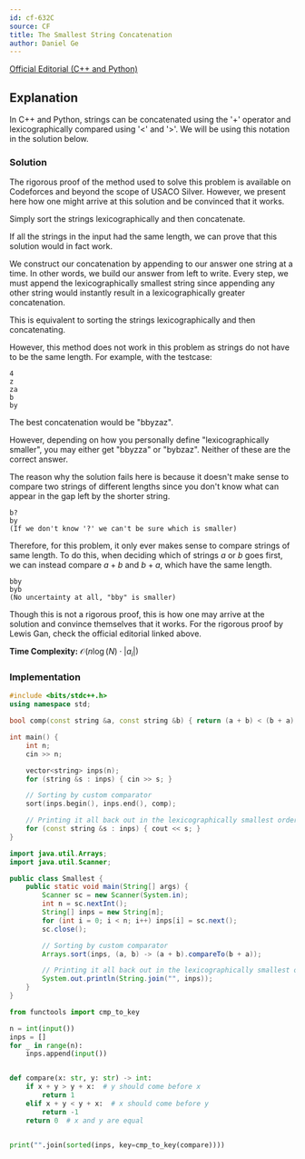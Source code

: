 ```yaml
---
id: cf-632C
source: CF
title: The Smallest String Concatenation
author: Daniel Ge
---
```


[Official Editorial (C++ and Python)](https://codeforces.com/blog/entry/43493)

## Explanation

<Info title="Notation">

In C++ and Python, strings can be concatenated using the '+' operator and lexicographically compared using '\<' and '\>'.
We will be using this notation in the solution below.

</Info>

### Solution

The rigorous proof of the method used to solve this problem is available on Codeforces and beyond the scope of USACO Silver.
However, we present here how one might arrive at this solution and be convinced that it works.

<Warning title="Bogus Solution">

Simply sort the strings lexicographically and then concatenate.

</Warning>

If all the strings in the input had the same length, we can prove that this solution would in fact work.

<Spoiler title="Proof of above">

We construct our concatenation by appending to our answer one string at a time. In other words, we build our answer from left to write.
Every step, we must append the lexicographically smallest string since appending any other string would instantly result in a lexicographically greater concatenation.

This is equivalent to sorting the strings lexicographically and then concatenating.

</Spoiler>

However, this method does not work in this problem as strings do not have to be the same length.
For example, with the testcase:
```
4
z
za
b
by
```
The best concatenation would be "bbyzaz".

However, depending on how you personally define "lexicographically smaller", you may either get "bbyzza" or "bybzaz".
Neither of these are the correct answer.

The reason why the solution fails here is because it doesn't make sense to compare two strings of different lengths since you don't know what can appear in the gap left by the shorter string.
```
b?
by
(If we don't know '?' we can't be sure which is smaller)
```

Therefore, for this problem, it only ever makes sense to compare strings of same length.
To do this, when deciding which of strings $a$ or $b$ goes first, we can instead compare $a + b$ and $b + a$, which have the same length.
```
bby
byb
(No uncertainty at all, "bby" is smaller)
```

Though this is not a rigorous proof, this is how one may arrive at the solution and convince themselves that it works.
For the rigorous proof by Lewis Gan, check the official editorial linked above.

**Time Complexity:** $\mathcal{O}(n \log(N) \cdot |a_i|)$

### Implementation

<LanguageSection>
<CPPSection>

```cpp
#include <bits/stdc++.h>
using namespace std;

bool comp(const string &a, const string &b) { return (a + b) < (b + a); }

int main() {
	int n;
	cin >> n;

	vector<string> inps(n);
	for (string &s : inps) { cin >> s; }

	// Sorting by custom comparator
	sort(inps.begin(), inps.end(), comp);

	// Printing it all back out in the lexicographically smallest order
	for (const string &s : inps) { cout << s; }
}
```

</CPPSection>
<JavaSection>

```java
import java.util.Arrays;
import java.util.Scanner;

public class Smallest {
	public static void main(String[] args) {
		Scanner sc = new Scanner(System.in);
		int n = sc.nextInt();
		String[] inps = new String[n];
		for (int i = 0; i < n; i++) inps[i] = sc.next();
		sc.close();

		// Sorting by custom comparator
		Arrays.sort(inps, (a, b) -> (a + b).compareTo(b + a));

		// Printing it all back out in the lexicographically smallest order
		System.out.println(String.join("", inps));
	}
}
```

</JavaSection>
<PySection>

```py
from functools import cmp_to_key

n = int(input())
inps = []
for _ in range(n):
	inps.append(input())


def compare(x: str, y: str) -> int:
	if x + y > y + x:  # y should come before x
		return 1
	elif x + y < y + x:  # x should come before y
		return -1
	return 0  # x and y are equal


print("".join(sorted(inps, key=cmp_to_key(compare))))
```

</PySection>
</LanguageSection>

